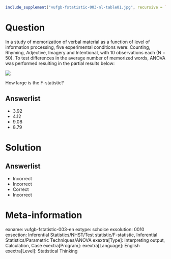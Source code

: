 ```r
include_supplement("vufgb-fstatistic-003-nl-table01.jpg", recursive = TRUE)
```

Question
========

In a study of memorization of verbal material as a function of level of information processing, five experimental conditions were: Counting, Rhyming, Adjective, Imagery and Intentional, with 10 observations each (N = 50). To test differences in the average number of memorized words, ANOVA was performed resulting in the partial results below:

![](vufgb-fstatistic-003-nl-table01.jpg)
  
How large is the F-statistic?  
  
Answerlist
----------
* 3.92
* 4.12
* 9.08
* 8.79

Solution
========

Answerlist
----------
* Incorrect
* Incorrect
* Correct
* Incorrect

Meta-information
================
exname: vufgb-fstatistic-003-en
extype: schoice
exsolution: 0010
exsection: Inferential Statistics/NHST/Test statistic/F-statistic, Inferential Statistics/Parametric Techniques/ANOVA
exextra[Type]: Interpreting output, Calculation, Case
exextra[Program]: 
exextra[Language]: English
exextra[Level]: Statistical Thinking
